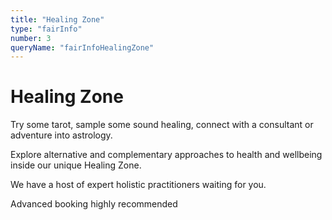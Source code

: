 ```yaml
---
title: "Healing Zone"
type: "fairInfo"
number: 3
queryName: "fairInfoHealingZone"
---
```



# Healing Zone

Try some tarot, sample some sound healing, connect with a consultant
or adventure into astrology.

Explore alternative and complementary approaches to health and wellbeing inside our unique Healing Zone.

We have a host of expert holistic practitioners waiting for you.

Advanced booking highly recommended

<CMHealingZoneSchedule />

<HZDirectory />
